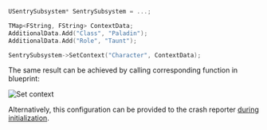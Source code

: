 ```cpp
USentrySubsystem* SentrySubsystem = ...;

TMap<FString, FString> ContextData;
AdditionalData.Add("Class", "Paladin");
AdditionalData.Add("Role", "Taunt");

SentrySubsystem->SetContext("Character", ContextData);
```

The same result can be achieved by calling corresponding function in blueprint:

![Set context](unreal_set_context.png)

Alternatively, this configuration can be provided to the crash reporter [during initialization](/platforms/unreal/configuration/setup-crashreporter/#configure-attributes).

